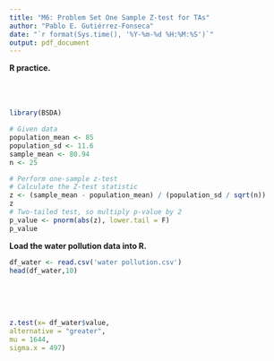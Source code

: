 ```yaml
---
title: "M6: Problem Set One Sample Z-test for TAs"
author: "Pablo E. Gutiérrez-Fonseca"
date: "`r format(Sys.time(), '%Y-%m-%d %H:%M:%S')`"
output: pdf_document
---
```


**R practice.<br />**
<br />  
<br /> 

```r
library(BSDA)
```


```r
# Given data
population_mean <- 85
population_sd <- 11.6
sample_mean <- 80.94
n <- 25

# Perform one-sample z-test
# Calculate the Z-test statistic
z <- (sample_mean - population_mean) / (population_sd / sqrt(n))
z
# Two-tailed test, so multiply p-value by 2
p_value <- pnorm(abs(z), lower.tail = F)
p_value
```





**Load the water pollution data into R.<br />** 
```r
df_water <- read.csv('water pollution.csv')
head(df_water,10)
```
<br />
<br />
<br />

```r
z.test(x= df_water$value,
alternative = "greater", 
mu = 1644,
sigma.x = 497)
```



